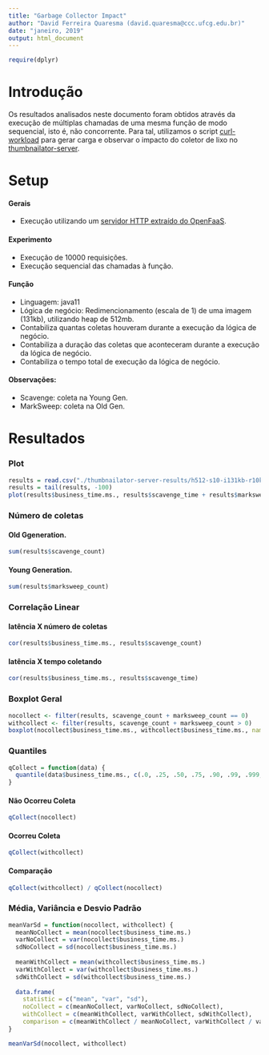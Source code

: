 ```yaml
---
title: "Garbage Collector Impact"
author: "David Ferreira Quaresma (david.quaresma@ccc.ufcg.edu.br)"
date: "janeiro, 2019"
output: html_document
---
```


```r
require(dplyr)
```

# Introdução
Os resultados analisados neste documento foram obtidos através da execução de múltiplas chamadas de uma mesma função de modo sequencial, isto é, não concorrente. Para tal, utilizamos o script [curl-workload](https://github.com/dfquaresma/pibic-faas/blob/master/analysis/curl-workload.sh) para gerar carga e observar o impacto do coletor de lixo no [thumbnailator-server](https://github.com/dfquaresma/pibic-faas/tree/master/functions/thumbnailator/thumbnailator-server-maven).   

# Setup
#### Gerais
- Execução utilizando um [servidor HTTP extraído do OpenFaaS](https://github.com/openfaas/templates/blob/master/template/java8/entrypoint/src/main/java/com/openfaas/entrypoint/App.java).

#### Experimento
- Execução de 10000 requisições.
- Execução sequencial das chamadas à função.

#### Função 
- Linguagem: java11
- Lógica de negócio: Redimencionamento (escala de 1) de uma imagem (131kb), utilizando heap de 512mb.
- Contabiliza quantas coletas houveram durante a execução da lógica de negócio.
- Contabiliza a duração das coletas que aconteceram durante a execução da lógica de negócio.
- Contabiliza o tempo total de execução da lógica de negócio.

#### Observações:
- Scavenge: coleta na Young Gen.
- MarkSweep: coleta na Old Gen.

# Resultados
### Plot
```r
results = read.csv("./thumbnailator-server-results/h512-s10-i131kb-r10k.csv", header=T, dec=".")
results = tail(results, -100)
plot(results$business_time.ms., results$scavenge_time + results$marksweep_time, xlab="tempo de execução (ms)", ylab="numero de coletas", main="Tempo de Execução X Duração das Coletas")
```

### Número de coletas
#### Old Ggeneration.
```r
sum(results$scavenge_count)
```

#### Young Generation.
```r
sum(results$marksweep_count) 
```

### Correlação Linear
#### latência X número de coletas
```r
cor(results$business_time.ms., results$scavenge_count)
```

#### latência X tempo coletando
```r
cor(results$business_time.ms., results$scavenge_time)
```

### Boxplot Geral
```r
nocollect <- filter(results, scavenge_count + marksweep_count == 0)
withcollect <- filter(results, scavenge_count + marksweep_count > 0)
boxplot(nocollect$business_time.ms., withcollect$business_time.ms., names=c("Não Ocorreu Coleta", "Ocorreu Coleta"), main="Impacto do Coletor (Geral)", outline=FALSE)
```

### Quantiles
```r
qCollect = function(data) {
  quantile(data$business_time.ms., c(.0, .25, .50, .75, .90, .99, .999, .9999))
}
```

#### Não Ocorreu Coleta
```r
qCollect(nocollect)
```

#### Ocorreu Coleta
```r
qCollect(withcollect)
```

#### Comparação
```r
qCollect(withcollect) / qCollect(nocollect)
```


### Média, Variância e Desvio Padrão 
```r
meanVarSd = function(nocollect, withcollect) {
  meanNoCollect = mean(nocollect$business_time.ms.)
  varNoCollect = var(nocollect$business_time.ms.)
  sdNoCollect = sd(nocollect$business_time.ms.)
  
  meanWithCollect = mean(withcollect$business_time.ms.)
  varWithCollect = var(withcollect$business_time.ms.)
  sdWithCollect = sd(withcollect$business_time.ms.)
  
  data.frame(
    statistic = c("mean", "var", "sd"), 
    noCollect = c(meanNoCollect, varNoCollect, sdNoCollect), 
    withCollect = c(meanWithCollect, varWithCollect, sdWithCollect),
    comparison = c(meanWithCollect / meanNoCollect, varWithCollect / varNoCollect, sdWithCollect / sdNoCollect))
}

meanVarSd(nocollect, withcollect)
```

